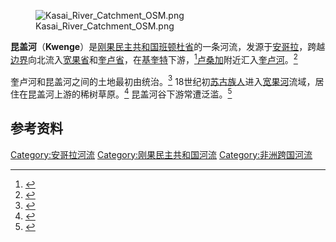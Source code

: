 {{Coord|4.840404|S|18.721991|E|display=title}}
[[File:Kasai_River_Catchment_OSM.png|thumb]]

'''昆盖河'''（'''Kwenge'''）是[[刚果民主共和国|刚果民主共和国]][[班顿杜省|班顿杜省]]的一条河流，发源于[[安哥拉|安哥拉]]，跨越[[安哥拉－刚果民主共和国边界|边界]]向北流入[[宽果省|宽果省]]和[[奎卢省|奎卢省]]，在[[基奎特|基奎特]]下游，<ref>{{cite web|ref=harv
 |url=http://www.rgc.cd/doctech/UNDP-GIS-25_RDC_administratif.pdf
 |title=Découpage administratif de la République Démocratique du Congo
 |last=Blaes
 |first=X.
 |date=October 2008
 |publisher=UNOCHA and PNUD
 |archiveurl=https://web.archive.org/web/20160818075411/http://www.rgc.cd/doctech/UNDP-GIS-25_RDC_administratif.pdf
 |archivedate=2016-08-18
 }}</ref>[[卢桑加|卢桑加]]附近汇入[[奎卢河|奎卢河]]。<ref>{{cite web
 |url=http://www.basenji.org/BasenjiU/Owner/103History/TimePDFs/MBWaNaBasenjiWarrington.pdf
 |title=M'Bwa na Basenji
 |author=C.J. Warrington
 |work=The Basenji
 |date=May 1972
 |accessdate=2012-02-02
 |archive-date=2010-12-28
 |archive-url=https://web.archive.org/web/20101228034228/http://www.basenji.org/BasenjiU/Owner/103History/TimePDFs/MBWaNaBasenjiWarrington.pdf
 |dead-url=no
 }}</ref>

奎卢河和昆盖河之间的土地最初由{{Link-en|Pende people}}统治。<ref>{{cite web
 |url         = http://www.tribal-art-auktion.de/en/news/98/
 |title       = Tribal Treasures
 |date        = August 25, 2011
 |publisher   = Zemanek-Münster
 |accessdate  = 2012-02-02
 |archiveurl  = https://web.archive.org/web/20120817022444/http://www.tribal-art-auktion.de/en/news/98/
 |archivedate = August 17, 2012
}}</ref>
18世纪初[[苏古族人|苏古族人]]进入[[宽果河|宽果河]]流域，居住在昆盖河上游的稀树草原。<ref>{{cite book
 |url=https://books.google.com/books?id=a1uFe__DEB4C&pg=PA83&lpg=PA83
 |page=83
 |title=The family estate in Africa: studies in the role of property in family structure and lineage continuity
 |author=Robert F. Gray, P. H. Gulliver
 |publisher=Routledge |year=2004 |ISBN=0-415-32985-X}}</ref>
昆盖河谷下游常遭泛滥。<ref>{{cite book
 |url=https://books.google.com/books?id=VLjafeXa3gMC&pg=PA531
 |page=531
 |title=A directory of African wetlands
 |authors=R. H. Hughes, J. S. Hughes
 |publisher=IUCN
 |year=1992
 |ISBN=2-88032-949-3
 |access-date=2020-07-31
 |archive-date=2020-07-31
 |archive-url=https://web.archive.org/web/20200731054523/https://books.google.com/books?id=VLjafeXa3gMC
 |dead-url=no
 }}</ref>

==参考资料==
{{reflist}}

[[Category:安哥拉河流|Category:安哥拉河流]]
[[Category:刚果民主共和国河流|Category:刚果民主共和国河流]]
[[Category:非洲跨国河流|Category:非洲跨国河流]]

{{Angola-geo-stub}}
{{DRCongo-geo-stub}}